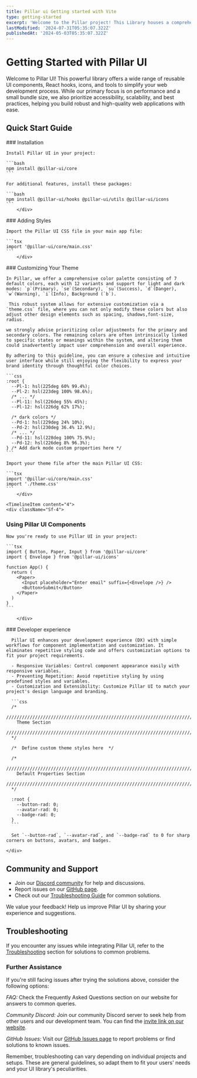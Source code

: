 ```yaml
---
title: Pillar ui Getting started with Vite
type: getting-started
excerpt: 'Welcome to the Pillar project! This Library houses a comprehensive collection of reusable UI components, React hooks, Icons, and other tools designed to enhance modern web development. With a focus on accessibility, scalability, and best practices, Pillar streamlines the development process and empowers you to build robust, high-quality web applications.'
lastModified: '2024-07-31T05:35:07.322Z'
publishedAt: '2024-05-03T05:35:07.322Z'
---
```


# Getting Started with Pillar UI

Welcome to Pillar UI! This powerful library offers a wide range of reusable UI components, React hooks, icons, and tools to simplify your web development process. While our primary focus is on performance and a small bundle size, we also prioritize accessibility, scalability, and best practices, helping you build robust and high-quality web applications with ease.

## Quick Start Guide

<Timeline>
  <TimelineItem content="1">
    <div className="Sf-4">
### Installation

    Install Pillar UI in your project:

    ```bash
    npm install @pillar-ui/core
    ```

    For additional features, install these packages:

    ```bash
    npm install @pillar-ui/hooks @pillar-ui/utils @pillar-ui/icons
    ```
        </div>

  </TimelineItem>
   <TimelineItem content='2'>
    <div className="Sf-4">
### Adding Styles

    Import the Pillar UI CSS file in your main app file:

    ```tsx
    import '@pillar-ui/core/main.css'
    ```
        </div>

  </TimelineItem>
     <TimelineItem content='3'>
    <div className="Sf-4">
### Customizing Your Theme

    In Pillar, we offer a comprehensive color palette consisting of 7 default colors, each with 12 variants and support for light and dark modes: `p`(Primary), `se`(Secondary), `su`(Success), `d`(Danger), `w`(Warning), `i`(Info), Background (`b`).

     This robust system allows for extensive customization via a `theme.css` file, where you can not only modify these colors but also adjust other design elements such as spacing, shadows,font-size, radius.

    we strongly advise prioritizing color adjustments for the primary and secondary colors. The remaining colors are often intrinsically linked to specific states or meanings within the system, and altering them could inadvertently impact user comprehension and overall experience.

    By adhering to this guideline, you can ensure a cohesive and intuitive user interface while still enjoying the flexibility to express your brand identity through thoughtful color choices.

    ```css
    :root {
      --Pl-1: hsl(225deg 60% 99.4%);
      --Pl-2: hsl(223deg 100% 98.6%);
      /* ... */
      --Pl-11: hsl(226deg 55% 45%);
      --Pl-12: hsl(226dg 62% 17%);

      /* dark colors */
      --Pd-1: hsl(229deg 24% 10%);
      --Pd-2: hsl(230deg 36.4% 12.9%);
      /* ... */
      --Pd-11: hsl(228deg 100% 75.9%);
      --Pd-12: hsl(226deg 8% 96.3%);
    } /* Add dark mode custom properties here */
    ```

    Import your theme file after the main Pillar UI CSS:

    ```tsx
    import '@pillar-ui/core/main.css'
    import './theme.css'
    ```
        </div>

  </TimelineItem>

    <TimelineItem content="4">
    <div className="Sf-4">

### Using Pillar UI Components

    Now you're ready to use Pillar UI in your project:

    ```tsx
    import { Button, Paper, Input } from '@pillar-ui/core'
    import { Envelope } from '@pillar-ui/icons'

    function App() {
      return (
        <Paper>
          <Input placeholder="Enter email" suffix={<Envelope />} />
          <Button>Submit</Button>
        </Paper>
      )
    }
    ```

        </div>

  </TimelineItem>
      <TimelineItem content="5">
    <div className="Sf-4">
### Developer experience

      Pillar UI enhances your development experience (DX) with simple workflows for component implementation and customization. It eliminates repetitive styling code and offers customization options to fit your project requirements.

      - Responsive Variables: Control component appearance easily with responsive variables.
      - Preventing Repetition: Avoid repetitive styling by using predefined styles and variables.
      - Customization and Extensibility: Customize Pillar UI to match your project's design language and branding.

      ```css
      /*
      //////////////////////////////////////////////////////////////////////////////////////////////////
        Theme Section
      //////////////////////////////////////////////////////////////////////////////////////////////////
      */

      /*  Define custom theme styles here  */

      /*
      //////////////////////////////////////////////////////////////////////////////////////////////////
        Default Properties Section
      //////////////////////////////////////////////////////////////////////////////////////////////////
      */

      :root {
        --button-rad: 0;
        --avatar-rad: 0;
        --badge-rad: 0;
      }
      ```

      Set `--button-rad`, `--avatar-rad`, and `--badge-rad` to 0 for sharp corners on buttons, avatars, and badges.

    </div>

  </TimelineItem>
</Timeline>

## Community and Support

- Join our [Discord community](https://discord.gg/GvB865nE) for help and discussions.
- Report issues on our [GitHub page](https://github.com/HamzaAmar/pillar-ui/issues).
- Check out our [Troubleshooting Guide](http://localhost:3001/docs/troubleshooting) for common solutions.

We value your feedback! Help us improve Pillar UI by sharing your experience and suggestions.

## Troubleshooting

If you encounter any issues while integrating Pillar UI, refer to the [Troubleshooting](http://localhost:3001/docs/troubleshooting) section for solutions to common problems.

### Further Assistance

If you're still facing issues after trying the solutions above, consider the following options:

_FAQ:_ Check the Frequently Asked Questions section on our website for answers to common queries.

_Community Discord:_ Join our community Discord server to seek help from other users and our development team. You can find the [invite link on our website](https://discord.gg/GvB865nE).

_GitHub Issues:_ Visit our [GitHub Issues page](https://github.com/HamzaAmar/pillar-ui/issues) to report problems or find solutions to known issues.

Remember, troubleshooting can vary depending on individual projects and setups. These are general guidelines, so adapt them to fit your users' needs and your UI library's peculiarities.
